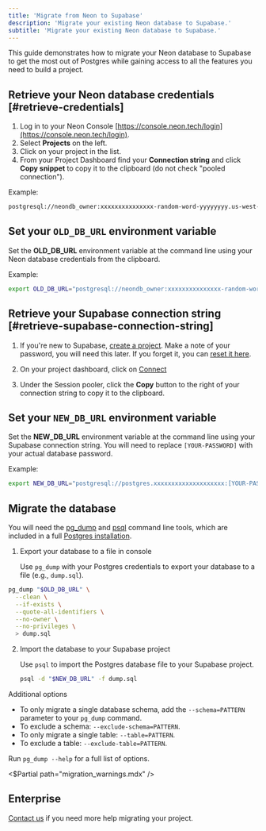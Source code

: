 ```yaml
---
title: 'Migrate from Neon to Supabase'
description: 'Migrate your existing Neon database to Supabase.'
subtitle: 'Migrate your existing Neon database to Supabase.'
---
```


This guide demonstrates how to migrate your Neon database to Supabase to get the most out of Postgres while gaining access to all the features you need to build a project.

## Retrieve your Neon database credentials [#retrieve-credentials]

1. Log in to your Neon Console [https://console.neon.tech/login](https://console.neon.tech/login).
1. Select **Projects** on the left.
1. Click on your project in the list.
1. From your Project Dashboard find your **Connection string** and click **Copy snippet** to copy it to the clipboard (do not check "pooled connection").

Example:

```bash
postgresql://neondb_owner:xxxxxxxxxxxxxxx-random-word-yyyyyyyy.us-west-2.aws.neon.tech/neondb?sslmode=require
```

## Set your `OLD_DB_URL` environment variable

Set the **OLD_DB_URL** environment variable at the command line using your Neon database credentials from the clipboard.

Example:

```bash
export OLD_DB_URL="postgresql://neondb_owner:xxxxxxxxxxxxxxx-random-word-yyyyyyyy.us-west-2.aws.neon.tech/neondb?sslmode=require"
```

## Retrieve your Supabase connection string [#retrieve-supabase-connection-string]

1. If you're new to Supabase, [create a project](https://supabase.com/dashboard).
   Make a note of your password, you will need this later. If you forget it, you can [reset it here](https://supabase.com/dashboard/project/_/settings/database).

1. On your project dashboard, click on [Connect](https://supabase.com/dashboard/project/_?showConnect=true)
1. Under the Session pooler, click the **Copy** button to the right of your connection string to copy it to the clipboard.

## Set your `NEW_DB_URL` environment variable

Set the **NEW_DB_URL** environment variable at the command line using your Supabase connection string. You will need to replace `[YOUR-PASSWORD]` with your actual database password.

Example:

```bash
export NEW_DB_URL="postgresql://postgres.xxxxxxxxxxxxxxxxxxxx:[YOUR-PASSWORD]@aws-0-us-west-1.pooler.supabase.com:5432/postgres"
```

## Migrate the database

You will need the [pg_dump](https://www.postgresql.org/docs/current/app-pgdump.html) and [psql](https://www.postgresql.org/docs/current/app-psql.html) command line tools, which are included in a full [Postgres installation](https://www.postgresql.org/download).

1. Export your database to a file in console

   Use `pg_dump` with your Postgres credentials to export your database to a file (e.g., `dump.sql`).

```bash
pg_dump "$OLD_DB_URL" \
  --clean \
  --if-exists \
  --quote-all-identifiers \
  --no-owner \
  --no-privileges \
  > dump.sql
```

2. Import the database to your Supabase project

   Use `psql` to import the Postgres database file to your Supabase project.

   ```bash
   psql -d "$NEW_DB_URL" -f dump.sql
   ```

Additional options

- To only migrate a single database schema, add the `--schema=PATTERN` parameter to your `pg_dump` command.
- To exclude a schema: `--exclude-schema=PATTERN`.
- To only migrate a single table: `--table=PATTERN`.
- To exclude a table: `--exclude-table=PATTERN`.

Run `pg_dump --help` for a full list of options.

<$Partial path="migration_warnings.mdx" />

## Enterprise

[Contact us](https://forms.supabase.com/enterprise) if you need more help migrating your project.
